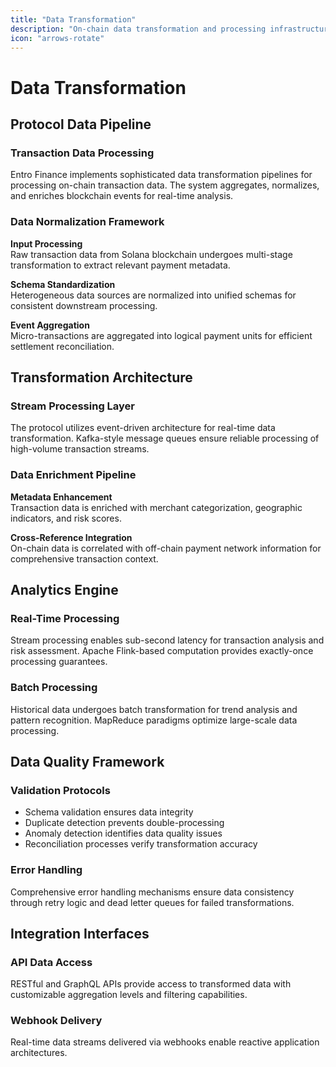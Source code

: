 ```yaml
---
title: "Data Transformation"
description: "On-chain data transformation and processing infrastructure"
icon: "arrows-rotate"
---
```


# Data Transformation

## Protocol Data Pipeline

### Transaction Data Processing

Entro Finance implements sophisticated data transformation pipelines for processing on-chain transaction data. The system aggregates, normalizes, and enriches blockchain events for real-time analysis.

### Data Normalization Framework

**Input Processing**  
Raw transaction data from Solana blockchain undergoes multi-stage transformation to extract relevant payment metadata.

**Schema Standardization**  
Heterogeneous data sources are normalized into unified schemas for consistent downstream processing.

**Event Aggregation**  
Micro-transactions are aggregated into logical payment units for efficient settlement reconciliation.

## Transformation Architecture

### Stream Processing Layer

The protocol utilizes event-driven architecture for real-time data transformation. Kafka-style message queues ensure reliable processing of high-volume transaction streams.

### Data Enrichment Pipeline

**Metadata Enhancement**  
Transaction data is enriched with merchant categorization, geographic indicators, and risk scores.

**Cross-Reference Integration**  
On-chain data is correlated with off-chain payment network information for comprehensive transaction context.

## Analytics Engine

### Real-Time Processing

Stream processing enables sub-second latency for transaction analysis and risk assessment. Apache Flink-based computation provides exactly-once processing guarantees.

### Batch Processing

Historical data undergoes batch transformation for trend analysis and pattern recognition. MapReduce paradigms optimize large-scale data processing.

## Data Quality Framework

### Validation Protocols

- Schema validation ensures data integrity
- Duplicate detection prevents double-processing
- Anomaly detection identifies data quality issues
- Reconciliation processes verify transformation accuracy

### Error Handling

Comprehensive error handling mechanisms ensure data consistency through retry logic and dead letter queues for failed transformations.

## Integration Interfaces

### API Data Access

RESTful and GraphQL APIs provide access to transformed data with customizable aggregation levels and filtering capabilities.

### Webhook Delivery

Real-time data streams delivered via webhooks enable reactive application architectures.
